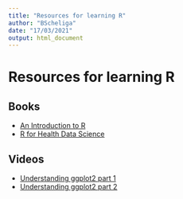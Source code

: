 ```yaml
---
title: "Resources for learning R"
author: "BScheliga"
date: "17/03/2021"
output: html_document
---
```


# Resources for learning R {#learnR}

## Books

* [An Introduction to R](https://intro2r.com/index.html)
* [R for Health Data Science](https://argoshare.is.ed.ac.uk/healthyr_book/)


## Videos

* [Understanding ggplot2 part 1](https://www.youtube.com/watch?v=h29g21z0a68&ab_channel=ThomasLinPedersen)
* [Understanding ggplot2 part 2](https://www.youtube.com/watch?v=0m4yywqNPVY&t=0s&ab_channel=ThomasLinPedersen)
